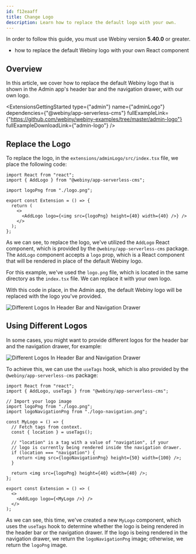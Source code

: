 ```yaml
---
id: f12eaaff
title: Change Logo
description: Learn how to replace the default logo with your own.
---
```



<Alert type="info" title="Can I Use This?">

In order to follow this guide, you must use Webiny version **5.40.0** or greater.

</Alert>

<Alert type="success" title="What you'll learn">

- how to replace the default Webiny logo with your own React component

</Alert>

## Overview

In this article, we cover how to replace the default Webiny logo that is shown in the Admin app's header bar and the navigation drawer, with our own logo.

<ExtensionsGettingStarted
  type={"admin"}
  name={"adminLogo"}
  dependencies={"@webiny/app-serverless-cms"}
  fullExampleLink={"https://github.com/webiny/webiny-examples/tree/master/admin-logo"}
  fullExampleDownloadLink={"admin-logo"}
/>

## Replace the Logo

To replace the logo, in the `extensions/adminLogo/src/index.tsx` file, we place the following code:

```tsx extensions/adminLogo/src/index.tsx
import React from "react";
import { AddLogo } from "@webiny/app-serverless-cms";

import logoPng from "./logo.png";

export const Extension = () => {
  return (
    <>
      <AddLogo logo={<img src={logoPng} height={40} width={40} />} />
    </>
  );
};
```

As we can see, to replace the logo, we've utilized the `AddLogo` React component, which is provided by the `@webiny/app-serverless-cms` package. The `AddLogo` component accepts a `logo` prop, which is a React component that will be rendered in place of the default Webiny logo.

For this example, we've used the `logo.png` file, which is located in the same directory as the `index.tsx` file. We can replace it with your own logo.

With this code in place, in the Admin app, the default Webiny logo will be replaced with the logo you've provided.

<Image src={customLogoSame} alt="Different Logos In Header Bar and Navigation Drawer" />

## Using Different Logos

In some cases, you might want to provide different logos for the header bar and the navigation drawer, for example:

<Image src={customLogo} alt="Different Logos In Header Bar and Navigation Drawer" />

To achieve this, we can use the `useTags` hook, which is also provided by the `@webiny/app-serverless-cms` package:

```tsx extensions/adminLogo/src/index.tsx
import React from "react";
import { AddLogo, useTags } from "@webiny/app-serverless-cms";

// Import your logo image
import logoPng from "./logo.png";
import logoNavigationPng from "./logo-navigation.png";

const MyLogo = () => {
  // Fetch tags from context.
  const { location } = useTags();

  // "location" is a tag with a value of "navigation", if your
  // logo is currently being rendered inside the navigation drawer.
  if (location === "navigation") {
    return <img src={logoNavigationPng} height={50} width={100} />;
  }

  return <img src={logoPng} height={40} width={40} />;
};

export const Extension = () => (
  <>
    <AddLogo logo={<MyLogo />} />
  </>
);
```

As we can see, this time, we've created a new `MyLogo` component, which uses the `useTags` hook to determine whether the logo is being rendered in the header bar or the navigation drawer. If the logo is being rendered in the navigation drawer, we return the `logoNavigationPng` image; otherwise, we return the `logoPng` image.
